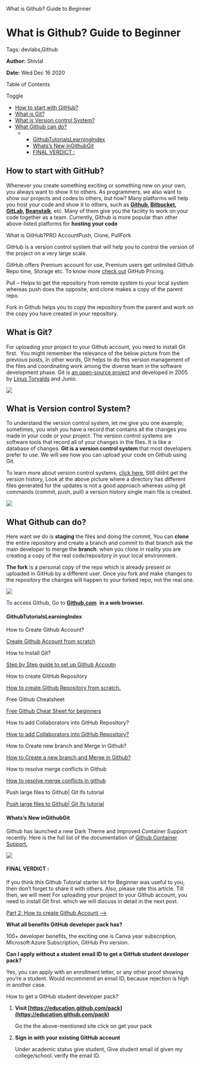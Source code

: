    What is Github? Guide to Beginner

What is Github? Guide to Beginner
=================================

Tags: devlabs,Github

**Author:** Shivlal

**Date:** Wed Dec 16 2020

Table of Contents

Toggle

*   [How to start with GitHub?](https://recodehive.com/what-is-github-guide-to-beginner/#How_to_start_with_GitHub "How to start with GitHub?")
*   [What is Git?](https://recodehive.com/what-is-github-guide-to-beginner/#What_is_Git "What is Git?")
*   [What is Version control System?](https://recodehive.com/what-is-github-guide-to-beginner/#What_is_Version_control_System "What is Version control System?")
*   [What Github can do?](https://recodehive.com/what-is-github-guide-to-beginner/#What_Github_can_do "What Github can do?")
    *   *   [GithubTutorialsLearningIndex](https://recodehive.com/what-is-github-guide-to-beginner/#GithubTutorialsLearningIndex "GithubTutorialsLearningIndex")
        *   [Whats’s New inGithubGit](https://recodehive.com/what-is-github-guide-to-beginner/#Whatss_New_inGithubGit "Whats’s New inGithubGit")
        *   [FINAL VERDICT :](https://recodehive.com/what-is-github-guide-to-beginner/#FINAL_VERDICT "FINAL VERDICT :")

How to start with GitHub?
-------------------------

Whenever you create something exciting or something new on your own, you always want to show it to others. As programmers, we also want to show our projects and codes to others, but how? Many platforms will help you host your code and show it to others, such as **[Github](https://github.com/), [Bitbucket](https://bitbucket.org/product), [GitLab](https://about.gitlab.com/), [Beanstalk](https://aws.amazon.com/elasticbeanstalk/)**, etc. Many of them give you the facility to work on your code together as a team. Currently, Github is more popular than other above-listed platforms for **hosting your code**

What is GitHub?PRO AccountPush, Clone, PullFork

GitHub is a version control system that will help you to control the version of the project on a very large scale.

GitHub offers Premium account for use, Premium users get unlimited Github Repo time, Storage etc. To know more [check out](https://github.com/pricing) GitHub Pricing.

Pull – Helps to get the repository from remote system to your local system whereas push does the opposite, and clone makes a copy of the parent repo.

Fork in Github helps you to copy the repository from the parent and work on the copy you have created in your repository.

What is Git?
------------

For uploading your project to your Github account, you need to install Git first.  You might remember the relevance of the below picture from the previous posts, In other words, Git helps to do this version management of the files and coordinating work among the diverse team in the software development phase. Git is [an open-source project](https://git-scm.com/book/en/v2/Getting-Started-What-is-Git%3F) and developed in 2005 by [Linus Torvalds](https://en.wikipedia.org/wiki/Linus_Torvalds) and Junio.

![](https://recodehive.com/wp-content/uploads/2021/04/Git-Versioning-1024x576.jpg)

What is Version control System?
-------------------------------

To understand the version control system, let me give you one example; sometimes, you wish you have a record that contains all the changes you made in your code or your project. The version control systems are software tools that record all of your changes in the files. It is like a database of changes. **Git is a version control system** that most developers prefer to use. We will see how you can upload your code on Github using Git.

To learn more about version control systems, [click here.](https://git-scm.com/book/en/v2/Getting-Started-About-Version-Contro) Still didnt get the version history, Look at the above picture where a directory has different files generated for the updates is not a good approach whereas using git commands (commit, push, pull) a version history single main file is created.

![](https://recodehive.com/wp-content/uploads/2021/04/Github-Repo-1024x509.png)

What Github can do?
-------------------

Here want we do is **staging** the files and doing the commit, You can **clone** the entire repository and create a branch and commit to that branch ask the main developer to merge the **branch**. when you clone in reality you are creating a copy of the real code/repository in your local environment.

**The fork** is a personal copy of the repo which is already present or uploaded in GitHub by a different user. Once you fork and make changes to the repository the changes will happen to your forked repo, not the real one.

![](https://recodehive.com/wp-content/uploads/2020/12/Github-home-screen-1024x610.jpg)

To access Github, Go to [**Github.com**](https://github.com/join)  **in a web browser.**

#### GithubTutorialsLearningIndex

How to Create Github Account?

[Create Github Account from scratch](https://recodehive.com/sap-cloud-platform-integration-basics/)

How to Install Git?

[Step by Step guide to set up Github Accoutn](https://recodehive.com/set-up-your-sap-cpi-trial-account/)

How to create GitHub Repository

[How to create Github Repository from scratch.](https://recodehive.com/how-to-create-repository-in-github/)

Free Github Cheatsheet

[Free Github Cheat Sheet for beginners](https://recodehive.com/git-cheat-sheet-50-git-commands-git-tutorials/)

How to add Collaborators into GitHub Repository?

[How to add Collaborators into GitHub Repository?](https://recodehive.com/how-to-add-collaborators-into-github-repository/)

How to Create new branch and Merge in Github?

[How to Create a new branch and Merge in Github?](https://recodehive.com/how-to-create-new-branch-and-merge-in-github/)

How to resolve merge conflicts in Github

[How to resolve merge conflicts in github](https://recodehive.com/how-to-resolve-merge-conflicts-in-github/)

Push large files to Github| Git lfs tutorial

[Push large files to Github| Git lfs tutorial](https://recodehive.com/push-large-files-to-github-git-lfs-tutorial/)

#### Whats’s New inGithubGit

Github has launched a new Dark Theme and Improved Container Support recently. Here is the full list of the documentation of [Github Container Support.](https://docs.github.com/en/free-pro-team@latest/packages/getting-started-with-github-container-registry/about-github-container-registry)

![](https://recodehive.com/wp-content/uploads/2021/06/image-28.png)

#### FINAL VERDICT :

If you think this Github Tutorial starter kit for Beginner was useful to you, then don’t forget to share it with others. Also, please rate this article. Till then, we will meet For uploading your project to your Github account, you need to install Git first. which we will discuss in detail in the next post.

[Part 2: How to create Github Account –>](https://recodehive.com/how-to-create-github-account/)

**What all benefits GitHub developer pack has?**

100+ developer benefits, the exciting one is Canva year subscription, Microsoft Azure Subscription, GitHub Pro version.

**Can I apply without a student email ID to get a GitHub student developer pack?**

Yes, you can apply with an enrollment letter, or any other proof showing you’re a student. Would recommend an email ID, because rejection is high in another case.

How to get a GitHub student developer pack?

1.  **Visit [https://education.github.com/pack](https://education.github.com/pack)**
    
    Go the the above-mentioned site click on get your pack
    
2.  **Sign in with your existing GitHub account**
    
    Under academic status give student, Give student email id given my college/school. verify the email ID.